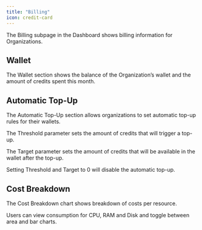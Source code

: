 ```yaml
---
title: "Billing"
icon: credit-card
---
```


The Billing subpage in the Dashboard shows billing information for Organizations.

## Wallet

The Wallet section shows the balance of the Organization’s wallet and the amount of credits spent this month.

## Automatic Top-Up

The Automatic Top-Up section allows organizations to set automatic top-up rules for their wallets.

The Threshold parameter sets the amount of credits that will trigger a top-up.

The Target parameter sets the amount of credits that will be available in the wallet after the top-up.

Setting Threshold and Target to 0 will disable the automatic top-up.

## Cost Breakdown

The Cost Breakdown chart shows breakdown of costs per resource.

Users can view consumption for CPU, RAM and Disk and toggle between area and bar charts.